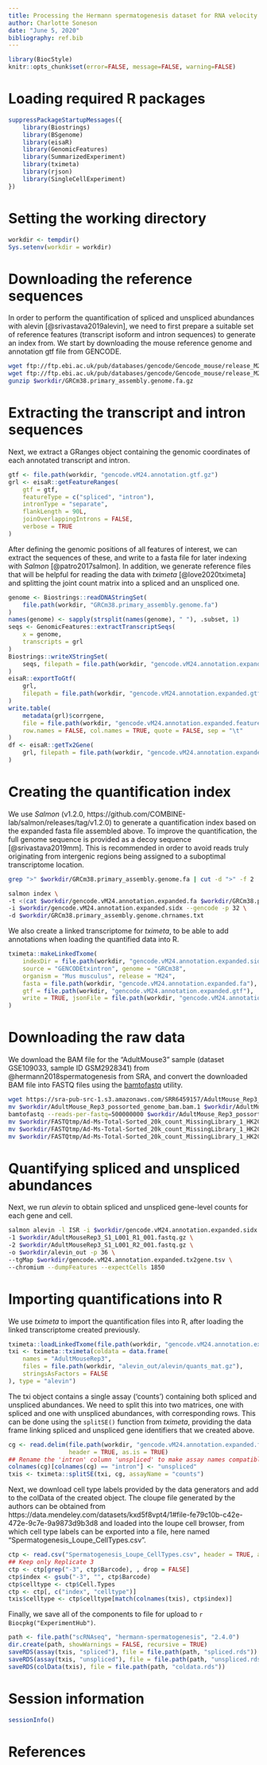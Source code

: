 ```yaml
---
title: Processing the Hermann spermatogenesis dataset for RNA velocity analysis
author: Charlotte Soneson
date: "June 5, 2020"
bibliography: ref.bib
---
```


```r
library(BiocStyle)
knitr::opts_chunk$set(error=FALSE, message=FALSE, warning=FALSE)
```

# Loading required R packages

```r
suppressPackageStartupMessages({
    library(Biostrings)
    library(BSgenome)
    library(eisaR)
    library(GenomicFeatures)
    library(SummarizedExperiment)
    library(tximeta)
    library(rjson)
    library(SingleCellExperiment)
})
```

# Setting the working directory

```r
workdir <- tempdir()
Sys.setenv(workdir = workdir)
```

# Downloading the reference sequences

In order to perform the quantification of spliced and unspliced abundances with alevin [@srivastava2019alevin], we need to first prepare a suitable set of reference features (transcript isoform and intron sequences) to generate an index from. 
We start by downloading the mouse reference genome and annotation gtf file from GENCODE.

```bash
wget ftp://ftp.ebi.ac.uk/pub/databases/gencode/Gencode_mouse/release_M24/gencode.vM24.annotation.gtf.gz -P $workdir
wget ftp://ftp.ebi.ac.uk/pub/databases/gencode/Gencode_mouse/release_M24/GRCm38.primary_assembly.genome.fa.gz -P $workdir
gunzip $workdir/GRCm38.primary_assembly.genome.fa.gz
```

# Extracting the transcript and intron sequences

Next, we extract a GRanges object containing the genomic coordinates of each annotated transcript and intron. 

```r
gtf <- file.path(workdir, "gencode.vM24.annotation.gtf.gz")
grl <- eisaR::getFeatureRanges(
    gtf = gtf,
    featureType = c("spliced", "intron"), 
    intronType = "separate", 
    flankLength = 90L, 
    joinOverlappingIntrons = FALSE, 
    verbose = TRUE
)
```

After defining the genomic positions of all features of interest, we can extract the sequences of these, and write to a fasta file for later indexing with _Salmon_ [@patro2017salmon].
In addition, we generate reference files that will be helpful for reading the data with _tximeta_ [@love2020tximeta] and splitting the joint count matrix into a spliced and an unspliced one.

```r
genome <- Biostrings::readDNAStringSet(
    file.path(workdir, "GRCm38.primary_assembly.genome.fa")
)
names(genome) <- sapply(strsplit(names(genome), " "), .subset, 1)
seqs <- GenomicFeatures::extractTranscriptSeqs(
    x = genome, 
    transcripts = grl
)
Biostrings::writeXStringSet(
    seqs, filepath = file.path(workdir, "gencode.vM24.annotation.expanded.fa")
)
eisaR::exportToGtf(
    grl, 
    filepath = file.path(workdir, "gencode.vM24.annotation.expanded.gtf")
)
write.table(
    metadata(grl)$corrgene, 
    file = file.path(workdir, "gencode.vM24.annotation.expanded.features.tsv"),
    row.names = FALSE, col.names = TRUE, quote = FALSE, sep = "\t"
)
df <- eisaR::getTx2Gene(
    grl, filepath = file.path(workdir, "gencode.vM24.annotation.expanded.tx2gene.tsv")
)
```

# Creating the quantification index

We use _Salmon_ (v1.2.0, https://github.com/COMBINE-lab/salmon/releases/tag/v1.2.0) to generate a quantification index based on the expanded fasta file assembled above.
To improve the quantification, the full genome sequence is provided as a decoy sequence [@srivastava2019mm]. 
This is recommended in order to avoid reads truly originating from intergenic regions being assigned to a suboptimal transcriptome location.

```bash
grep ">" $workdir/GRCm38.primary_assembly.genome.fa | cut -d ">" -f 2 | cut -d " " -f 1 > $workdir/GRCm38.primary_assembly.genome.chrnames.txt

salmon index \
-t <(cat $workdir/gencode.vM24.annotation.expanded.fa $workdir/GRCm38.primary_assembly.genome.fa) \
-i $workdir/gencode.vM24.annotation.expanded.sidx --gencode -p 32 \
-d $workdir/GRCm38.primary_assembly.genome.chrnames.txt
```

We also create a linked transcriptome for _tximeta_, to be able to add annotations when loading the quantified data into R.

```r
tximeta::makeLinkedTxome(
    indexDir = file.path(workdir, "gencode.vM24.annotation.expanded.sidx"), 
    source = "GENCODEtxintron", genome = "GRCm38", 
    organism = "Mus musculus", release = "M24", 
    fasta = file.path(workdir, "gencode.vM24.annotation.expanded.fa"), 
    gtf = file.path(workdir, "gencode.vM24.annotation.expanded.gtf"), 
    write = TRUE, jsonFile = file.path(workdir, "gencode.vM24.annotation.expanded.json")
)
```

# Downloading the raw data

We download the BAM file for the "AdultMouse3" sample (dataset GSE109033, sample ID GSM2928341) from @hermann2018spermatogenesis from SRA, and convert the downloaded BAM file into FASTQ files using the [bamtofastq](https://github.com/10XGenomics/bamtofastq) utility.

```bash
wget https://sra-pub-src-1.s3.amazonaws.com/SRR6459157/AdultMouse_Rep3_possorted_genome_bam.bam.1 -P $workdir
mv $workdir/AdultMouse_Rep3_possorted_genome_bam.bam.1 $workdir/AdultMouse_Rep3_possorted_genome_bam.bam
bamtofastq --reads-per-fastq=500000000 $workdir/AdultMouse_Rep3_possorted_genome_bam.bam $workdir/FASTQtmp
mv $workdir/FASTQtmp/Ad-Ms-Total-Sorted_20k_count_MissingLibrary_1_HK2GNBBXX/bamtofastq_S1_L006_I1_001.fastq.gz $workdir/AdultMouseRep3_S1_L001_I1_001.fastq.gz
mv $workdir/FASTQtmp/Ad-Ms-Total-Sorted_20k_count_MissingLibrary_1_HK2GNBBXX/bamtofastq_S1_L006_R1_001.fastq.gz $workdir/AdultMouseRep3_S1_L001_R1_001.fastq.gz
mv $workdir/FASTQtmp/Ad-Ms-Total-Sorted_20k_count_MissingLibrary_1_HK2GNBBXX/bamtofastq_S1_L006_R2_001.fastq.gz $workdir/AdultMouseRep3_S1_L001_R2_001.fastq.gz
```

# Quantifying spliced and unspliced abundances

Next, we run _alevin_ to obtain spliced and unspliced gene-level counts for each gene and cell.

```bash
salmon alevin -l ISR -i $workdir/gencode.vM24.annotation.expanded.sidx \
-1 $workdir/AdultMouseRep3_S1_L001_R1_001.fastq.gz \
-2 $workdir/AdultMouseRep3_S1_L001_R2_001.fastq.gz \
-o $workdir/alevin_out -p 36 \
--tgMap $workdir/gencode.vM24.annotation.expanded.tx2gene.tsv \
--chromium --dumpFeatures --expectCells 1850
```

# Importing quantifications into R

We use _tximeta_ to import the quantification files into R, after loading the linked transcriptome created previously.

```r
tximeta::loadLinkedTxome(file.path(workdir, "gencode.vM24.annotation.expanded.json"))
txi <- tximeta::tximeta(coldata = data.frame(
    names = "AdultMouseRep3",
    files = file.path(workdir, "alevin_out/alevin/quants_mat.gz"), 
    stringsAsFactors = FALSE
), type = "alevin")
```

The txi object contains a single assay ('counts') containing both spliced and unspliced abundances. 
We need to split this into two matrices, one with spliced and one with unspliced abundances, with corresponding rows. 
This can be done using the `splitSE()` function from _tximeta_, providing the data frame linking spliced and unspliced gene identifiers that we created above. 

```r
cg <- read.delim(file.path(workdir, "gencode.vM24.annotation.expanded.features.tsv"),
                 header = TRUE, as.is = TRUE)
## Rename the 'intron' column 'unspliced' to make assay names compatible with scVelo
colnames(cg)[colnames(cg) == "intron"] <- "unspliced"
txis <- tximeta::splitSE(txi, cg, assayName = "counts")
```

Next, we download cell type labels provided by the data generators and add to the colData of the created object.
The cloupe file generated by the authors can be obtained from https://data.mendeley.com/datasets/kxd5f8vpt4/1#file-fe79c10b-c42e-472e-9c7e-9a9873d9b3d8 and loaded into the loupe cell browser, from which cell type labels can be exported into a file, here named "Spermatogenesis_Loupe_CellTypes.csv". 

```r
ctp <- read.csv("Spermatogenesis_Loupe_CellTypes.csv", header = TRUE, as.is = TRUE)
## Keep only Replicate 3
ctp <- ctp[grep("-3", ctp$Barcode), , drop = FALSE]
ctp$index <- gsub("-3", "", ctp$Barcode)
ctp$celltype <- ctp$Cell.Types
ctp <- ctp[, c("index", "celltype")]
txis$celltype <- ctp$celltype[match(colnames(txis), ctp$index)]
```

Finally, we save all of the components to file for upload to `r Biocpkg("ExperimentHub")`.

```r
path <- file.path("scRNAseq", "hermann-spermatogenesis", "2.4.0")
dir.create(path, showWarnings = FALSE, recursive = TRUE)
saveRDS(assay(txis, "spliced"), file = file.path(path, "spliced.rds"))
saveRDS(assay(txis, "unspliced"), file = file.path(path, "unspliced.rds"))
saveRDS(colData(txis), file = file.path(path, "coldata.rds"))
```


# Session information

```r
sessionInfo()
```

# References
